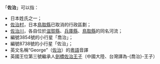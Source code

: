 「'''佐治'''」可以指：
* 日本姓氏之一；
* [[佐治村|佐治村]]，日本[[鳥取縣|鳥取縣]]已取消的行政區劃；
* [[佐治川|佐治川]]，各自位於[[滋賀縣|滋賀縣]]、[[兵庫縣|兵庫縣]]、[[鳥取縣|鳥取縣]]的同名河流；
* 編號3854號的小行星「喬治」；
* 編號8738號的小行星「佐治」；
* 英文名稱“George”（[[佐治|佐治]]）的[[粵語|粵語]]音譯
* 英國王位第三號繼承人[[喬治王子_(劍橋)|劍橋佐治王子]]（中國大陸、台灣譯為-{喬治}-王子）

{{disambig|G|Cat=二字译名消歧义}}
